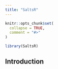 ```yaml
---
title: "SaltsR"
---
```


```r
knitr::opts_chunk$set(
  collapse = TRUE,
  comment = "#>"
)
```

```r
library(SaltsR)
```

## Introduction

```r




```

